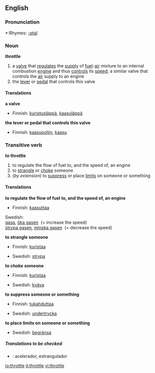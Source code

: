 ==English==

===Pronunciation===
*:Rhymes: [[Rhymes:English:-ɒtəl|-ɒtəl]]

===Noun===
'''throttle'''
# a [[valve]] that [[regulate]]s the [[supply]] of [[fuel]]-[[air]] mixture to an internal combustion [[engine]] and thus [[control]]s its [[speed]]; a similar valve that controls the [[air]] supply to an engine
# the [[lever]] or [[pedal]] that controls this valve

====Translations====
'''a valve'''
{{top}}
*Finnish: [[kuristusläppä]], [[kaasuläppä]]
{{mid}}
{{bottom}}

'''the lever or pedal that controls this valve'''
{{top}}
*Finnish: [[kaasupoljin]], [[kaasu]]
{{mid}}
{{bottom}}

===Transitive verb===
'''to throttle'''
# to regulate the flow of fuel to, and the speed of, an engine
# to [[strangle]] or [[choke]] someone
#(''by extension'') to [[suppress]] or place [[limit]]s on someone or something

====Translations====
'''to regulate the flow of fuel to, and the speed of, an engine'''
{{top}}
*Finnish: [[kaasuttaa]]
Swedish: <br>[[gasa]], [[öka gasen]] &nbsp;(= increase the speed) <br>[[strypa gasen]], [[minska gasen]] &nbsp;(= decrease the speed)
{{mid}}
{{bottom}}

'''to strangle someone'''
{{top}}
*Finnish: [[kuristaa]]
{{mid}}
*Swedish: [[strypa]]
{{bottom}}

'''to choke someone'''
{{top}}
*Finnish: [[kuristaa]]
{{mid}}
*Swedish: [[kväva]]
{{bottom}}

'''to suppress someone or something'''
{{top}}
*Finnish: [[tukahduttaa]]
{{mid}}
*Swedish: [[undertrycka]]
{{bottom}}

'''to place limits on someone or something'''
{{top}}
*Swedish: [[begränsa]]
{{mid}}
{{bottom}}

=====Translations to be checked=====
{{checktrans}}
*{{ttbc|Spanish}}: acelerador, estrangulador

[[io:throttle]]
[[it:throttle]]
[[vi:throttle]]